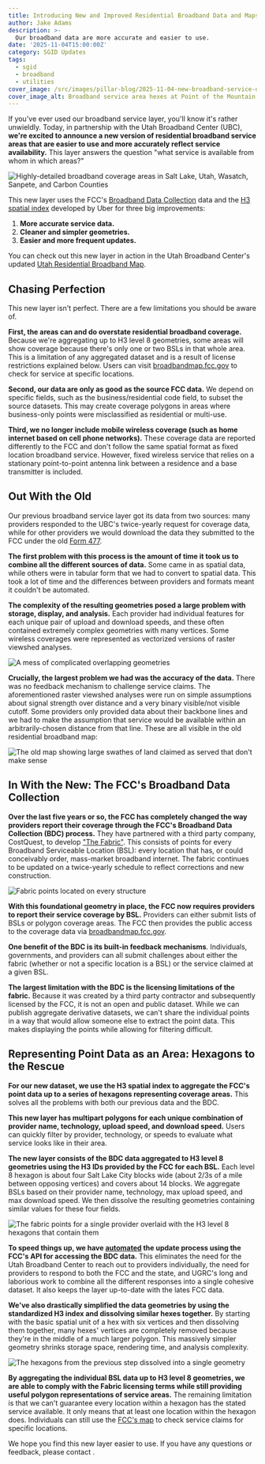 ```yaml
---
title: Introducing New and Improved Residential Broadband Data and Maps
author: Jake Adams
description: >-
  Our broadband data are more accurate and easier to use.
date: '2025-11-04T15:00:00Z'
category: SGID Updates
tags:
  - sgid
  - broadband
  - utilities
cover_image: /src/images/pillar-blog/2025-11-04-new-broadband-service-data/cover-photo.png
cover_image_alt: Broadband service area hexes at Point of the Mountain
---
```



If you've ever used our broadband service layer, you'll know it's rather unwieldly. Today, in partnership with the Utah Broadband Center (UBC), **we're excited to announce a new version of residential broadband service areas that are easier to use and more accurately reflect service availability.** This layer answers the question "what service is available from whom in which areas?"

![Highly-detailed broadband coverage areas in Salt Lake, Utah, Wasatch, Sanpete, and Carbon Counties](/src/images/pillar-blog/2025-11-04-new-broadband-service-data/state-overview.png)

This new layer uses the FCC's [Broadband Data Collection](https://www.fcc.gov/BroadbandData) data and the [H3 spatial index](https://h3geo.org/) developed by Uber for three big improvements:

1. **More accurate service data.**
1. **Cleaner and simpler geometries.**
1. **Easier and more frequent updates.**

You can check out this new layer in action in the Utah Broadband Center's updated [Utah Residential Broadband Map](https://experience.arcgis.com/experience/fd3d37443c24466c88f64850ce37d91f).

## Chasing Perfection

This new layer isn't perfect. There are a few limitations you should be aware of.

**First, the areas can and do overstate residential broadband coverage.** Because we're aggregating up to H3 level 8 geometries, some areas will show coverage because there's only one or two BSLs in that whole area. This is a limitation of any aggregated dataset and is a result of license restrictions explained below. Users can visit [broadbandmap.fcc.gov](https://broadbandmap.fcc.gov) to check for service at specific locations.

**Second, our data are only as good as the source FCC data.** We depend on specific fields, such as the business/residential code field, to subset the source datasets. This may create coverage polygons in areas where business-only points were misclassified as residential or multi-use.

**Third, we no longer include mobile wireless coverage (such as home internet based on cell phone networks).** These coverage data are reported differently to the FCC and don't follow the same spatial format as fixed location broadband service. However, fixed wireless service that relies on a stationary point-to-point antenna link between a residence and a base transmitter is included.

## Out With the Old

Our previous broadband service layer got its data from two sources: many providers responded to the UBC's twice-yearly request for coverage data, while for other providers we would download the data they submitted to the FCC under the old [Form 477](https://www.fcc.gov/general/broadband-deployment-data-fcc-form-477).

**The first problem with this process is the amount of time it took us to combine all the different sources of data.** Some came in as spatial data, while others were in tabular form that we had to convert to spatial data. This took a lot of time and the differences between providers and formats meant it couldn't be automated.

**The complexity of the resulting geometries posed a large problem with storage, display, and analysis.** Each provider had individual features for each unique pair of upload and download speeds, and these often contained extremely complex geometries with many vertices. Some wireless coverages were represented as vectorized versions of raster viewshed analyses.

![A mess of complicated overlapping geometries](/src/images/pillar-blog/2025-11-04-new-broadband-service-data/existing-layer.png)

**Crucially, the largest problem we had was the accuracy of the data.** There was no feedback mechanism to challenge service claims. The aforementioned raster viewshed analyses were run on simple assumptions about signal strength over distance and a very binary visible/not visible cutoff. Some providers only provided data about their backbone lines and we had to make the assumption that service would be available within an arbitrarily-chosen distance from that line. These are all visible in the old residential broadband map:

![The old map showing large swathes of land claimed as served that don't make sense](/src/images/pillar-blog/2025-11-04-new-broadband-service-data/existing-map.png)

## In With the New: The FCC's Broadband Data Collection

**Over the last five years or so, the FCC has completely changed the way providers report their coverage through the FCC's Broadband Data Collection (BDC) process.** They have partnered with a third party company, CostQuest, to develop ["The Fabric"](https://www.fcc.gov/BroadbandData). This consists of points for every Broadband Serviceable Location (BSL): every location that has, or could conceivably order, mass-market broadband internet. The fabric continues to be updated on a twice-yearly schedule to reflect corrections and new construction.

![Fabric points located on every structure](/src/images/pillar-blog/2025-11-04-new-broadband-service-data/fabric-points.png)

**With this foundational geometry in place, the FCC now requires providers to report their service coverage by BSL.** Providers can either submit lists of BSLs or polygon coverage areas. The FCC then provides the public access to the coverage data via [broadbandmap.fcc.gov](https://broadbandmap.fcc.gov).

**One benefit of the BDC is its built-in feedback mechanisms**. Individuals, governments, and providers can all submit challenges about either the fabric (whether or not a specific location is a BSL) or the service claimed at a given BSL.

**The largest limitation with the BDC is the licensing limitations of the fabric.** Because it was created by a third party contractor and subsequently licensed by the FCC, it is not an open and public dataset. While we can publish aggregate derivative datasets, we can't share the individual points in a way that would allow someone else to extract the point data. This makes displaying the points while allowing for filtering difficult.

## Representing Point Data as an Area: Hexagons to the Rescue

**For our new dataset, we use the H3 spatial index to aggregate the FCC's point data up to a series of hexagons representing coverage areas.** This solves all the problems with both our previous data and the BDC.

**This new layer has multipart polygons for each unique combination of provider name, technology, upload speed, and download speed.** Users can quickly filter by provider, technology, or speeds to evaluate what service looks like in their area.

**The new layer consists of the BDC data aggregated to H3 level 8 geometries using the H3 IDs provided by the FCC for each BSL.** Each level 8 hexagon is about four Salt Lake City blocks wide (about 2/3s of a mile between opposing vertices) and covers about 14 blocks. We aggregate BSLs based on their provider name, technology, max upload speed, and max download speed. We then dissolve the resulting geometries containing similar values for these four fields.

![The fabric points for a single provider overlaid with the H3 level 8 hexagons that contain them](/src/images/pillar-blog/2025-11-04-new-broadband-service-data/points-to-hexes.png)

**To speed things up, we have [automated](https://github.com/agrc/broadband-data/blob/main/src/broadband/main.py) the update process using the FCC's API for accessing the BDC data.** This eliminates the need for the Utah Broadband Center to reach out to providers individually, the need for providers to respond to both the FCC and the state, and UGRC's long and laborious work to combine all the different responses into a single cohesive dataset. It also keeps the layer up-to-date with the lates FCC data.

**We've also drastically simplified the data geometries by using the standardized H3 index and dissolving similar hexes together.** By starting with the basic spatial unit of a hex with six vertices and then dissolving them together, many hexes' vertices are completely removed because they're in the middle of a much larger polygon. This massively simpler geometry shrinks storage space, rendering time, and analysis complexity.

![The hexagons from the previous step dissolved into a single geometry](/src/images/pillar-blog/2025-11-04-new-broadband-service-data/dissolved-hexes.png)

**By aggregating the individual BSL data up to H3 level 8 geometries, we are able to comply with the Fabric licensing terms while still providing useful polygon representations of service areas.** The remaining limitation is that we can't guarantee every location within a hexagon has the stated service available. It only means that at least one location within the hexagon does. Individuals can still use the [FCC's map](https://broadbandmap.fcc.gov) to check service claims for specific locations.

We hope you find this new layer easier to use. If you have any questions or feedback, please contact <Contacts inline subject={frontmatter.title} contactKey='broadband' />.
